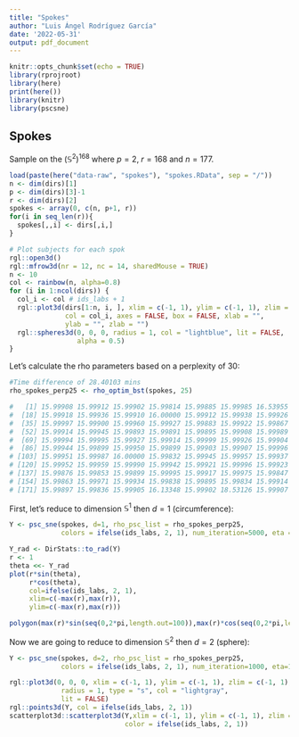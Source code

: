 ```yaml
---
title: "Spokes"
author: "Luis Ángel Rodríguez García"
date: '2022-05-31'
output: pdf_document
---
```


```r
knitr::opts_chunk$set(echo = TRUE)
library(rprojroot)
library(here)
print(here())
library(knitr)
library(pscsne)
```

## Spokes

Sample on the $(\mathbb{S}^2)^{168}$ where $p=2$, $r=168$ and $n=177$.

```r
load(paste(here("data-raw", "spokes"), "spokes.RData", sep = "/"))
n <- dim(dirs)[1]
p <- dim(dirs)[3]-1
r <- dim(dirs)[2]
spokes <- array(0, c(n, p+1, r))
for(i in seq_len(r)){
  spokes[,,i] <- dirs[,i,]
}

# Plot subjects for each spok
rgl::open3d()
rgl::mfrow3d(nr = 12, nc = 14, sharedMouse = TRUE)
n <- 10
col <- rainbow(n, alpha=0.8)
for (i in 1:ncol(dirs)) {
  col_i <- col # ids_labs + 1
  rgl::plot3d(dirs[1:n, i, ], xlim = c(-1, 1), ylim = c(-1, 1), zlim = c(-1, 1),
              col = col_i, axes = FALSE, box = FALSE, xlab = "",
              ylab = "", zlab = "")
  rgl::spheres3d(0, 0, 0, radius = 1, col = "lightblue", lit = FALSE,
                 alpha = 0.5)
}
```

Let's calculate the rho parameters based on a perplexity of 30:

```r
#Time difference of 28.40103 mins
rho_spokes_perp25 <- rho_optim_bst(spokes, 25)

#   [1] 15.99908 15.99912 15.99902 15.99814 15.99885 15.99985 16.53955 15.99998 15.99933 15.99936 15.99940 15.99927 15.99999 15.99879 15.99944 15.99883 15.99921
#  [18] 15.99918 15.99936 15.99910 16.00000 15.99912 15.99938 15.99926 15.99985 15.99931 15.99922 15.99999 16.00000 15.99968 15.99967 15.99890 15.99895 15.99960
#  [35] 15.99997 15.99900 15.99960 15.99927 15.99883 15.99922 15.99867 15.99950 15.99908 15.99982 25.19228 15.99977 15.99895 15.99987 15.99909 15.99903 15.99920
#  [52] 15.99914 15.99945 15.99893 15.99891 15.99895 15.99908 15.99989 15.99956 15.99923 15.99842 15.99764 15.99872 15.99995 15.99966 15.99973 15.99907 15.99902
#  [69] 15.99994 15.99995 15.99927 15.99914 15.99999 15.99926 15.99904 15.99920 15.99946 15.99801 15.99953 15.99903 15.99871 15.99971 15.99908 15.99995 15.99972
#  [86] 15.99944 15.99899 15.99950 15.99899 15.99903 15.99907 15.99996 15.99946 15.99906 15.99913 15.99994 15.99999 15.99959 15.99867 16.23076 15.99950 15.99953
# [103] 15.99951 15.99987 16.00000 15.99832 15.99945 15.99957 15.99937 15.99898 15.99976 15.99955 15.99904 15.99995 15.99923 15.99949 15.99950 15.99886 15.99888
# [120] 15.99952 15.99959 15.99990 15.99942 15.99921 15.99996 15.99923 15.99794 15.99871 15.99791 15.99907 15.99992 15.99893 15.99938 15.99861 15.99977 15.99941
# [137] 15.99876 15.99853 15.99899 15.99995 15.99917 15.99975 15.99847 15.99864 15.99925 15.99939 15.99918 15.99999 15.99998 15.99945 15.99858 15.99993 15.99978
# [154] 15.99863 15.99971 15.99934 15.99838 15.99895 15.99834 15.99914 15.99998 15.99876 15.99994 15.99995 15.99913 15.99952 15.99872 15.99952 15.99995 15.99953
# [171] 15.99897 15.99836 15.99905 16.13348 15.99902 18.53126 15.99907

```

First, let's reduce to dimension $\mathbb{S}^1$ then $d=1$ (circumference):

```r
Y <- psc_sne(spokes, d=1, rho_psc_list = rho_spokes_perp25, 
             colors = ifelse(ids_labs, 2, 1), num_iteration=5000, eta = 10)
```

```r
Y_rad <- DirStats::to_rad(Y)
r <- 1
theta <<- Y_rad
plot(r*sin(theta),
     r*cos(theta),
     col=ifelse(ids_labs, 2, 1),
     xlim=c(-max(r),max(r)),
     ylim=c(-max(r),max(r)))

polygon(max(r)*sin(seq(0,2*pi,length.out=100)),max(r)*cos(seq(0,2*pi,length.out=100)))
```

Now we are going to reduce to dimension $\mathbb{S}^2$ then $d=2$ (sphere):

```r
Y <- psc_sne(spokes, d=2, rho_psc_list = rho_spokes_perp25, 
             colors = ifelse(ids_labs, 2, 1), num_iteration=1000, eta=10)
```


```r
rgl::plot3d(0, 0, 0, xlim = c(-1, 1), ylim = c(-1, 1), zlim = c(-1, 1),
             radius = 1, type = "s", col = "lightgray",
             lit = FALSE)
rgl::points3d(Y, col = ifelse(ids_labs, 2, 1))
scatterplot3d::scatterplot3d(Y,xlim = c(-1, 1), ylim = c(-1, 1), zlim = c(-1, 1), 
                             color = ifelse(ids_labs, 2, 1))
```

